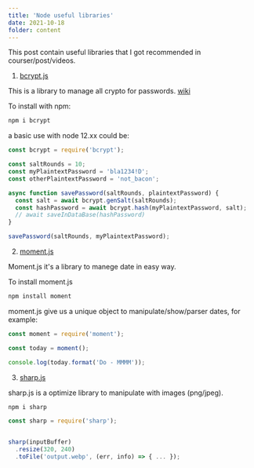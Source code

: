 ```yaml
---
title: 'Node useful libraries'
date: 2021-10-18
folder: content
---
```


This post contain useful libraries that I got recommended in courser/post/videos.

1. [bcrypt.js](https://www.npmjs.com/package/bcrypt)

This is a library to manage all crypto for passwords. [wiki](https://en.wikipedia.org/wiki/Bcrypt)

To install with npm:

```bash
npm i bcrypt
```

a basic use with node 12.xx could be:

```js
const bcrypt = require('bcrypt');

const saltRounds = 10;
const myPlaintextPassword = 'bla1234!D';
const otherPlaintextPassword = 'not_bacon';

async function savePassword(saltRounds, plaintextPassword) {
  const salt = await bcrypt.genSalt(saltRounds);
  const hashPassword = await bcrypt.hash(myPlaintextPassword, salt);
  // await saveInDataBase(hashPassword)
}

savePassword(saltRounds, myPlaintextPassword);
```

2. [moment.js](https://momentjs.com)

Moment.js it's a library to manege date in easy way.

To install moment.js

```bash
npm install moment
```

moment.js give us a unique object to manipulate/show/parser dates, for example:

```js
const moment = require('moment');

const today = moment();

console.log(today.format('Do - MMMM'));
```

3. [sharp.js](https://www.npmjs.com/package/sharp)

sharp.js is a optimize library to manipulate with images (png/jpeg).

```bash
npm i sharp
```

```js
const sharp = require('sharp');


sharp(inputBuffer)
  .resize(320, 240)
  .toFile('output.webp', (err, info) => { ... });
```
